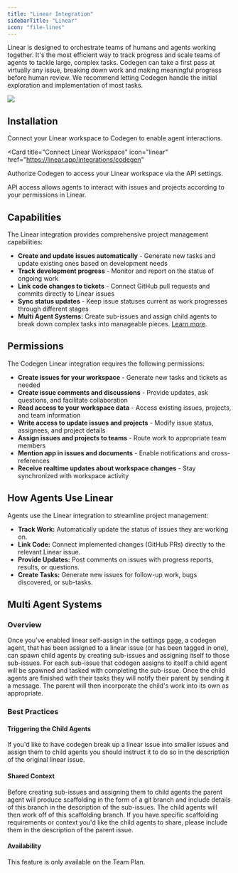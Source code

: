 ```yaml
---
title: "Linear Integration"
sidebarTitle: "Linear"
icon: "file-lines"
---
```


Linear is designed to orchestrate teams of humans and agents working together. It's the most efficient way to track progress and scale teams of agents to tackle large, complex tasks. Codegen can take a first pass at virtually any issue, breaking down work and making meaningful progress before human review. We recommend letting Codegen handle the initial exploration and implementation of most tasks.

<img src="/images/linear.png" />

## Installation

Connect your Linear workspace to Codegen to enable agent interactions.

<Card
  title="Connect Linear Workspace"
  icon="linear"
  href="https://linear.app/integrations/codegen"
>
  Authorize Codegen to access your Linear workspace via the API settings.
</Card>

<Note>
  API access allows agents to interact with issues and projects according to
  your permissions in Linear.
</Note>

## Capabilities

The Linear integration provides comprehensive project management capabilities:

- **Create and update issues automatically** - Generate new tasks and update existing ones based on development needs
- **Track development progress** - Monitor and report on the status of ongoing work
- **Link code changes to tickets** - Connect GitHub pull requests and commits directly to Linear issues
- **Sync status updates** - Keep issue statuses current as work progresses through different stages
- **Multi Agent Systems:** Create sub-issues and assign child agents to break down complex tasks into manageable pieces. [Learn more](#multi-agent-systems).

## Permissions

The Codegen Linear integration requires the following permissions:

- **Create issues for your workspace** - Generate new tasks and tickets as needed
- **Create issue comments and discussions** - Provide updates, ask questions, and facilitate collaboration
- **Read access to your workspace data** - Access existing issues, projects, and team information
- **Write access to update issues and projects** - Modify issue status, assignees, and project details
- **Assign issues and projects to teams** - Route work to appropriate team members
- **Mention app in issues and documents** - Enable notifications and cross-references
- **Receive realtime updates about workspace changes** - Stay synchronized with workspace activity

## How Agents Use Linear

Agents use the Linear integration to streamline project management:

- **Track Work:** Automatically update the status of issues they are working on.
- **Link Code:** Connect implemented changes (GitHub PRs) directly to the relevant Linear issue.
- **Provide Updates:** Post comments on issues with progress reports, results, or questions.
- **Create Tasks:** Generate new issues for follow-up work, bugs discovered, or sub-tasks.

## Multi Agent Systems

### Overview

Once you've enabled linear self-assign in the settings [page](https://www.codegen.com/settings/permissions), a codegen agent, that has been assigned to a linear issue (or has been tagged in one), can spawn child agents
by creating sub-issues and assigning itself to those sub-issues. For each sub-issue that codegen assigns to itself a child agent will be spawned and tasked with completing the sub-issue. Once the child agents are
finished with their tasks they will notify their parent by sending it a message. The parent will then incorporate the child's work into its own as appropriate.

### Best Practices

#### Triggering the Child Agents

If you'd like to have codegen break up a linear issue into smaller issues and assign them to child agents you should instruct it to do so in the
description of the original linear issue.

#### Shared Context

Before creating sub-issues and assigning them to child agents the parent agent will produce scaffolding in the form of a git branch and include details
of this branch in the description of the sub-issues. The child agents will then work off of this scaffolding branch. If you have specific scaffolding requirements
or context you'd like the child agents to share, please include them in the description of the parent issue.

#### Availability

This feature is only available on the Team Plan.

